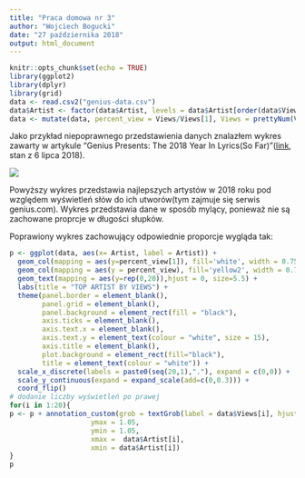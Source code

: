 ```yaml
---
title: "Praca domowa nr 3"
author: "Wojciech Bogucki"
date: "27 października 2018"
output: html_document
---
```


```r
knitr::opts_chunk$set(echo = TRUE)
library(ggplot2)
library(dplyr)
library(grid)
data <- read.csv2("genius-data.csv")
data$Artist <- factor(data$Artist, levels = data$Artist[order(data$Views)])
data <- mutate(data, percent_view = Views/Views[1], Views = prettyNum(Views, big.mark = ","))
```
Jako przykład niepoprawnego przedstawienia danych znalazłem wykres zawarty w artykule "Genius Presents: The 2018 Year In Lyrics(So Far)"([link](https://genius.com/a/genius-presents-the-2018-year-in-lyrics-so-far), stan z 6 lipca 2018).

![](genius-barplot.png)

Powyższy wykres przedstawia najlepszych artystów w 2018 roku pod względem wyświetleń słów do ich utworów(tym zajmuje się serwis genius.com). Wykres przedstawia dane w sposób mylący, ponieważ nie są zachowane proprcje w długości słupków.

Poprawiony wykres zachowujący odpowiednie proporcje wygląda tak:
```r
p <- ggplot(data, aes(x= Artist, label = Artist)) + 
  geom_col(mapping = aes(y=percent_view[1]), fill='white', width = 0.75, position = position_dodge()) +
  geom_col(mapping = aes(y = percent_view), fill='yellow2', width = 0.75, position = position_dodge()) +
  geom_text(mapping = aes(y=rep(0,20)),hjust = 0, size=5.5) +
  labs(title = "TOP ARTIST BY VIEWS") +
  theme(panel.border = element_blank(),
        panel.grid = element_blank(),
        panel.background = element_rect(fill = "black"),
        axis.ticks = element_blank(),
        axis.text.x = element_blank(),
        axis.text.y = element_text(colour = "white", size = 15),
        axis.title = element_blank(),
        plot.background = element_rect(fill="black"),
        title = element_text(colour = "white")) +
  scale_x_discrete(labels = paste0(seq(20,1),"."), expand = c(0,0)) + 
  scale_y_continuous(expand = expand_scale(add=c(0,0.3))) +
  coord_flip()
# dodanie liczby wyświetleń po prawej
for(i in 1:20){
p <- p + annotation_custom(grob = textGrob(label = data$Views[i], hjust = 0, gp = gpar(col = "white")),
                    ymax = 1.05, 
                    ymin = 1.05,
                    xmax =  data$Artist[i],
                    xmin = data$Artist[i])
}
p
```